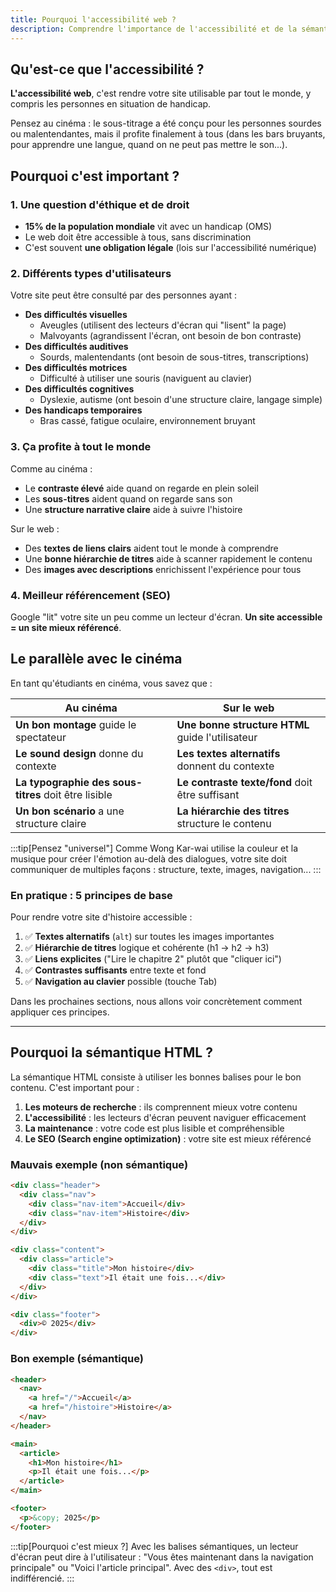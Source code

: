 ```yaml
---
title: Pourquoi l'accessibilité web ?
description: Comprendre l'importance de l'accessibilité et de la sémantique HTML
---
```



## Qu'est-ce que l'accessibilité ?

**L'accessibilité web**, c'est rendre votre site utilisable par tout le monde, y compris les personnes en situation de handicap.

Pensez au cinéma : le sous-titrage a été conçu pour les personnes sourdes ou malentendantes, mais il profite finalement à tous (dans les bars bruyants, pour apprendre une langue, quand on ne peut pas mettre le son...).

## Pourquoi c'est important ?

### 1. Une question d'éthique et de droit

- **15% de la population mondiale** vit avec un handicap (OMS)
- Le web doit être accessible à tous, sans discrimination
- C'est souvent **une obligation légale** (lois sur l'accessibilité numérique)

### 2. Différents types d'utilisateurs

Votre site peut être consulté par des personnes ayant :

- **Des difficultés visuelles**
  - Aveugles (utilisent des lecteurs d'écran qui "lisent" la page)
  - Malvoyants (agrandissent l'écran, ont besoin de bon contraste)
- **Des difficultés auditives**
  - Sourds, malentendants (ont besoin de sous-titres, transcriptions)
- **Des difficultés motrices**
  - Difficulté à utiliser une souris (naviguent au clavier)
- **Des difficultés cognitives**
  - Dyslexie, autisme (ont besoin d'une structure claire, langage simple)
- **Des handicaps temporaires**
  - Bras cassé, fatigue oculaire, environnement bruyant

### 3. Ça profite à tout le monde

Comme au cinéma :
- Le **contraste élevé** aide quand on regarde en plein soleil
- Les **sous-titres** aident quand on regarde sans son
- Une **structure narrative claire** aide à suivre l'histoire

Sur le web :
- Des **textes de liens clairs** aident tout le monde à comprendre
- Une **bonne hiérarchie de titres** aide à scanner rapidement le contenu
- Des **images avec descriptions** enrichissent l'expérience pour tous

### 4. Meilleur référencement (SEO)

Google "lit" votre site un peu comme un lecteur d'écran. **Un site accessible = un site mieux référencé**.

## Le parallèle avec le cinéma

En tant qu'étudiants en cinéma, vous savez que :

| Au cinéma | Sur le web |
|-----------|------------|
| **Un bon montage** guide le spectateur | **Une bonne structure HTML** guide l'utilisateur |
| **Le sound design** donne du contexte | **Les textes alternatifs** donnent du contexte |
| **La typographie des sous-titres** doit être lisible | **Le contraste texte/fond** doit être suffisant |
| **Un bon scénario** a une structure claire | **La hiérarchie des titres** structure le contenu |

:::tip[Pensez "universel"]
Comme Wong Kar-wai utilise la couleur et la musique pour créer l'émotion au-delà des dialogues, votre site doit communiquer de multiples façons : structure, texte, images, navigation...
:::

### En pratique : 5 principes de base

Pour rendre votre site d'histoire accessible :

1. ✅ **Textes alternatifs** (`alt`) sur toutes les images importantes
2. ✅ **Hiérarchie de titres** logique et cohérente (h1 → h2 → h3)
3. ✅ **Liens explicites** ("Lire le chapitre 2" plutôt que "cliquer ici")
4. ✅ **Contrastes suffisants** entre texte et fond
5. ✅ **Navigation au clavier** possible (touche Tab)

Dans les prochaines sections, nous allons voir concrètement comment appliquer ces principes.

---

## Pourquoi la sémantique HTML ?

La sémantique HTML consiste à utiliser les bonnes balises pour le bon contenu. C'est important pour :

1. **Les moteurs de recherche** : ils comprennent mieux votre contenu
2. **L'accessibilité** : les lecteurs d'écran peuvent naviguer efficacement
3. **La maintenance** : votre code est plus lisible et compréhensible
4. **Le SEO (Search engine optimization)** : votre site est mieux référencé

### Mauvais exemple (non sémantique)

```html
<div class="header">
  <div class="nav">
    <div class="nav-item">Accueil</div>
    <div class="nav-item">Histoire</div>
  </div>
</div>

<div class="content">
  <div class="article">
    <div class="title">Mon histoire</div>
    <div class="text">Il était une fois...</div>
  </div>
</div>

<div class="footer">
  <div>© 2025</div>
</div>
```

### Bon exemple (sémantique)

```html
<header>
  <nav>
    <a href="/">Accueil</a>
    <a href="/histoire">Histoire</a>
  </nav>
</header>

<main>
  <article>
    <h1>Mon histoire</h1>
    <p>Il était une fois...</p>
  </article>
</main>

<footer>
  <p>&copy; 2025</p>
</footer>
```

:::tip[Pourquoi c'est mieux ?]
Avec les balises sémantiques, un lecteur d'écran peut dire à l'utilisateur : "Vous êtes maintenant dans la navigation principale" ou "Voici l'article principal". Avec des `<div>`, tout est indifférencié.
:::
